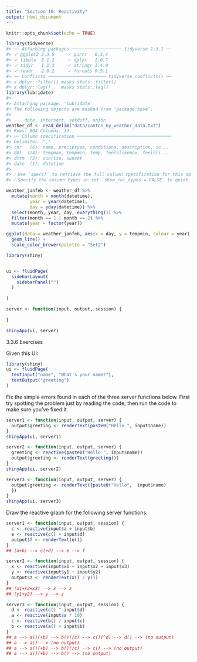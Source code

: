 ```yaml
---
title: "Section 10: Reactivity"
output: html_document
---
```


```r
knitr::opts_chunk$set(echo = TRUE)
```

```r
library(tidyverse)
#> ── Attaching packages ─────────────────── tidyverse 1.3.1 ──
#> ✓ ggplot2 3.3.5     ✓ purrr   0.3.4
#> ✓ tibble  3.1.2     ✓ dplyr   1.0.7
#> ✓ tidyr   1.1.3     ✓ stringr 1.4.0
#> ✓ readr   2.0.2     ✓ forcats 0.5.1
#> ── Conflicts ────────────────────── tidyverse_conflicts() ──
#> x dplyr::filter() masks stats::filter()
#> x dplyr::lag()    masks stats::lag()
library(lubridate)
#> 
#> Attaching package: 'lubridate'
#> The following objects are masked from 'package:base':
#> 
#>     date, intersect, setdiff, union
weather_df <- read_delim("data/canton_ny_weather_data.txt")
#> Rows: 804 Columns: 33
#> ── Column specification ────────────────────────────────────
#> Delimiter: ","
#> chr   (6): name, preciptype, conditions, description, ic...
#> dbl  (24): tempmax, tempmin, temp, feelslikemax, feelsli...
#> dttm  (2): sunrise, sunset
#> date  (1): datetime
#> 
#> ℹ Use `spec()` to retrieve the full column specification for this data.
#> ℹ Specify the column types or set `show_col_types = FALSE` to quiet this message.

weather_janfeb <- weather_df %>% 
  mutate(month = month(datetime),
         year = year(datetime),
         day = yday(datetime)) %>% 
  select(month, year, day, everything()) %>%
  filter(month == 1 | month == 2) %>%
  mutate(year = factor(year))

ggplot(data = weather_janfeb, aes(x = day, y = tempmin, colour = year)) +
  geom_line() +
  scale_color_brewer(palette = "Set2")

library(shiny)


ui <- fluidPage(
  sidebarLayout(
    sidebarPanel("")
  )
  
)

server <- function(input, output, session) {
  
}

shinyApp(ui, server)
```

3.3.6 Exercises

Given this UI:
```r
library(shiny)
ui <- fluidPage(
  textInput("name", "What's your name?"),
  textOutput("greeting")
)
```
Fix the simple errors found in each of the three server functions below. First try spotting the problem just by reading the code; then run the code to make sure you’ve fixed it.
```r
server1 <- function(input, output, server) {
  output$greeting <- renderText(paste0("Hello ", input$name))
}
shinyApp(ui, server1)

server2 <- function(input, output, server) {
  greeting <- reactive(paste0("Hello ", input$name))
  output$greeting <- renderText(greeting())
}
shinyApp(ui, server2)

server3 <- function(input, output, server) {
  output$greeting <- renderText({paste0("Hello",  input$name)
  })
}
shinyApp(ui, server3)
```

Draw the reactive graph for the following server functions:
```r
server1 <- function(input, output, session) {
  c <- reactive(input$a + input$b)
  e <- reactive(c() + input$d)
  output$f <- renderText(e())
}
## (a+b) --> c(+d) --> e --> f

server2 <- function(input, output, session) {
  x <- reactive(input$x1 + input$x2 + input$x3)
  y <- reactive(input$y1 + input$y2)
  output$z <- renderText(x() / y())
}
## (x1+x2+x3) --> x --> z
## (y1+y2) --> y --> z

server3 <- function(input, output, session) {
  d <- reactive(c() ^ input$d)
  a <- reactive(input$a * 10)
  c <- reactive(b() / input$c) 
  b <- reactive(a() + input$b)
}
## a --> a()(+b) --> b()(/c) --> c()(^d) --> d() --> (no output)
## a --> a() --> (no output)
## a --> a()(+b) --> b()(/c) --> c() --> (no output)
## a --> a()(+b) --> b() --> (no output)
```